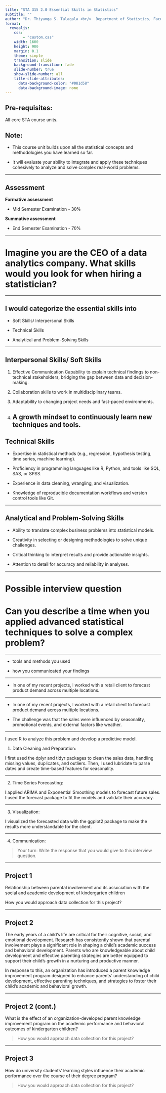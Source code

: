```yaml
---
title: "STA 315 2.0 Essential Skills in Statistics"
subtitle: ""
author: "Dr. Thiyanga S. Talagala <br/>  Department of Statistics, Faculty of Applied Sciences <br/> University of Sri Jayewardenepura, Sri Lanka"
format:
  revealjs:
    css:
        - "custom.css"
    width: 1600
    height: 900
    margin: 0.1
    theme: simple
    transition: slide
    background-transition: fade
    slide-number: true
    show-slide-number: all
    title-slide-attributes: 
      data-background-color: "#081d58"
      data-background-image: none
---
```


## Pre-requisites:

All core STA course units.


## Note:

- This course unit builds upon all the statistical concepts and methodologies you have learned so far. 

- It will evaluate your ability to integrate and apply these techniques cohesively to analyze and solve complex real-world problems.

---

## Assessment


**Formative assessment**

- Mid Semester Examination - 30\%

**Summative assessment**

- End Semester Examination - 70\%

---


# Imagine you are the CEO of a data analytics company. What skills would you look for when hiring a statistician?



---

##  I would categorize the essential skills into 

- Soft Skills/  Interpersonal Skills

- Technical Skills

- Analytical and Problem-Solving Skills

---

##  Interpersonal Skills/ Soft Skills

1. Effective Communication
    Capability to explain technical findings to non-technical stakeholders, bridging the gap between data and decision-making.

2. Collaboration skills to work in multidisciplinary teams.

3. Adaptability to changing project needs and fast-paced environments.

4. A growth mindset to continuously learn new techniques and tools.
---

## Technical Skills

- Expertise in statistical methods (e.g., regression, hypothesis testing, time series, machine learning).

- Proficiency in programming languages like R, Python, and tools like SQL, SAS, or SPSS.

- Experience in data cleaning, wrangling, and visualization.

- Knowledge of reproducible documentation workflows and version control tools like Git.

---

## Analytical and Problem-Solving Skills

- Ability to translate complex business problems into statistical models.

- Creativity in selecting or designing methodologies to solve unique challenges.

- Critical thinking to interpret results and provide actionable insights.

- Attention to detail for accuracy and reliability in analyses.

---

# Possible interview question


# Can you describe a time when you applied advanced statistical techniques to solve a complex problem? 


---



- tools and methods you used 

- how you communicated your findings 

---

- In one of my recent projects, I worked with a retail client to forecast product demand across multiple locations.

---

- In one of my recent projects, I worked with a retail client to forecast product demand across multiple locations.

 
- The challenge was that the sales were influenced by seasonality, promotional events, and external factors like weather. 

---

I used R to analyze this problem and develop a predictive model. 


1. Data Cleaning and Preparation:

I first used the dplyr and tidyr packages to clean the sales data, handling missing values, duplicates, and outliers. Then, I used lubridate to parse dates and create time-based features for seasonality.

---

2. Time Series Forecasting:

I applied ARIMA and Exponential Smoothing models to forecast future sales. I used the forecast package to fit the models and validate their accuracy.

---

3. Visualization:

I visualized the forecasted data with the ggplot2 package to make the results more understandable for the client.

---

4. Communication:

> Your turn: Write the response that you would give to this interview question.


---

## Project 1

Relationship between parental involvement and its association with the social and academic development of kindergarten children


How you would approach data collection for this project?




---

## Project 2

The early years of a child's life are critical for their cognitive, social, and emotional development. Research has consistently shown that parental involvement plays a significant role in shaping a child’s academic success and behavioral development. Parents who are knowledgeable about child development and effective parenting strategies are better equipped to support their child’s growth in a nurturing and productive manner.

In response to this, an organization has introduced a parent knowledge improvement program designed to enhance parents’ understanding of child development, effective parenting techniques, and strategies to foster their child's academic and behavioral growth.

---

## Project 2 (cont.)

What is the effect of an organization-developed parent knowledge improvement program on the academic performance and behavioral outcomes of kindergarten children?

> How you would approach data collection for this project?

---

## Project 3

How do university students' learning styles influence their academic performance over the course of their degree program?

> How you would approach data collection for this project?